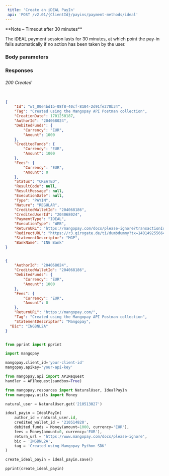 ```yaml
---  
 title: 'Create an iDEAL PayIn'  
 api: 'POST /v2.01/{ClientId}/payins/payment-methods/ideal'  
---  
```


  

<Note>  
**Note – Timeout after 30 minutes** 
  
The iDEAL payment session lasts for 30 minutes, at which point the pay-in fails automatically if no action has been taken by the user.  
</Note>  

### Body parameters  

<AuthorId />  

<CreditedWalletId />  

<DebitedFunds />  

<Fees />  

<ReturnURL2 />  

<Tag />  

<StatementDescriptor />  

<Bic />  

<ProfilingAttemptReference />  

### Responses  

###### 200 Created  

<IdResponse />  

<TagResponse />  

<CreationDateResponse />  

<AuthorIdResponse />  

<DebitedFundsResponse />  

<CreditedFundsResponse />  

<FeesResponse />  

<StatusResponse />  

<ResultCodeResponse />  

<ResultMessageResponse />  

<ExecutionDateResponse />  

<TypeResponse />  

<NatureResponse />  

<CreditedWalletIdResponse />  

<CreditedUserIdResponse />  

<PaymentTypeResponse />  

<ExecutionTypeResponse />  

<ReturnURLResponse />  

<RedirectURLResponse />  

<StatementDescriptorResponse />  

<BankNameResponse />  

 <ResponseExample>  

```json Created  

{
    "Id": "wt_00e4bd1b-08f8-40cf-8104-2d91fe270b34",
    "Tag": "Created using the Mangopay API Postman collection",
    "CreationDate": 1701250187,
    "AuthorId": "204068024",
    "DebitedFunds": {
        "Currency": "EUR",
        "Amount": 1000
    },
    "CreditedFunds": {
        "Currency": "EUR",
        "Amount": 1000
    },
    "Fees": {
        "Currency": "EUR",
        "Amount": 0
    },
    "Status": "CREATED",
    "ResultCode": null,
    "ResultMessage": null,
    "ExecutionDate": null,
    "Type": "PAYIN",
    "Nature": "REGULAR",
    "CreditedWalletId": "204068186",
    "CreditedUserId": "204068024",
    "PaymentType": "IDEAL",
    "ExecutionType": "WEB",
    "ReturnURL": "https://mangopay.com/docs/please-ignore?transactionId=wt_00e4bd1b-08f8-40cf-8104-2d91fe270b34",
    "RedirectURL": "https://r3.girogate.de/ti/dumbdummy?tx=140149255664&rs=QcZIrtphnfHddyqe3HSu0njaOtjRG4f3&cs=2f1247aa2007ed84a2cb7ab5c941e7ead2f6525996518040b0bad0e3c28bb7db",
    "StatementDescriptor": "MGP",
    "BankName": "ING Bank"
}  

 ```  

 </ResponseExample>  

<RequestExample>  
  
```json REST  

{
    "AuthorId": "204068024",
    "CreditedWalletId": "204068186",
    "DebitedFunds": {
        "Currency": "EUR",
        "Amount": 1000
    },
    "Fees": {
        "Currency": "EUR",
        "Amount": 0
    },
    "ReturnURL": "https://mangopay.com/",
    "Tag": "Created using the Mangopay API Postman collection",
    "StatementDescriptor": "Mangopay",
  "Bic": "INGBNL2A"
}  
```  

  
```python Python  

from pprint import pprint

import mangopay

mangopay.client_id='your-client-id'
mangopay.apikey='your-api-key'

from mangopay.api import APIRequest
handler = APIRequest(sandbox=True)

from mangopay.resources import NaturalUser, IdealPayIn
from mangopay.utils import Money

natural_user = NaturalUser.get('210513027')

ideal_payin = IdealPayIn(
    author_id = natural_user.id,
    credited_wallet_id = '210514820',
    debited_funds = Money(amount=1000, currency='EUR'),
    fees = Money(amount=0, currency='EUR'),
    return_url = 'https://www.mangopay.com/docs/please-ignore',
    bic = 'INGBNL2A',
    tag = 'Created using Mangopay Python SDK'
)

create_ideal_payin = ideal_payin.save()

pprint(create_ideal_payin)  
```  

  
</RequestExample>